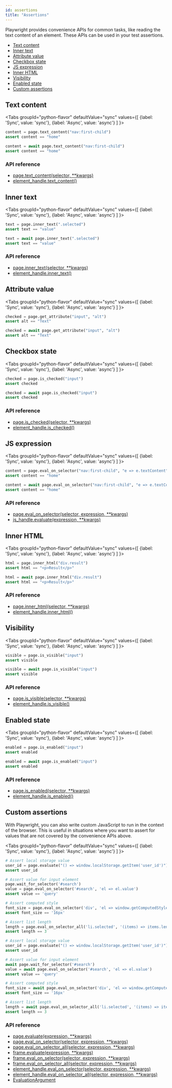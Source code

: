 ```yaml
---
id: assertions
title: "Assertions"
---
```


Playwright provides convenience APIs for common tasks, like reading the text content of an element. These APIs can be used in your test assertions.

- [Text content](#text-content)
- [Inner text](#inner-text)
- [Attribute value](#attribute-value)
- [Checkbox state](#checkbox-state)
- [JS expression](#js-expression)
- [Inner HTML](#inner-html)
- [Visibility](#visibility)
- [Enabled state](#enabled-state)
- [Custom assertions](#custom-assertions)

## Text content

<Tabs
  groupId="python-flavor"
  defaultValue="sync"
  values={[
    {label: 'Sync', value: 'sync'},
    {label: 'Async', value: 'async'}
  ]
}>
<TabItem value="sync">

```py
content = page.text_content("nav:first-child")
assert content == "home"
```

</TabItem>
<TabItem value="async">

```py
content = await page.text_content("nav:first-child")
assert content == "home"
```

</TabItem>
</Tabs>

### API reference
- [page.text_content(selector, **kwargs)](./api/class-page.mdx#pagetext_contentselector-kwargs)
- [element_handle.text_content()](./api/class-elementhandle.mdx#element_handletext_content)

## Inner text

<Tabs
  groupId="python-flavor"
  defaultValue="sync"
  values={[
    {label: 'Sync', value: 'sync'},
    {label: 'Async', value: 'async'}
  ]
}>
<TabItem value="sync">

```py
text = page.inner_text(".selected")
assert text == "value"
```

</TabItem>
<TabItem value="async">

```py
text = await page.inner_text(".selected")
assert text == "value"
```

</TabItem>
</Tabs>

### API reference
- [page.inner_text(selector, **kwargs)](./api/class-page.mdx#pageinner_textselector-kwargs)
- [element_handle.inner_text()](./api/class-elementhandle.mdx#element_handleinner_text)

## Attribute value

<Tabs
  groupId="python-flavor"
  defaultValue="sync"
  values={[
    {label: 'Sync', value: 'sync'},
    {label: 'Async', value: 'async'}
  ]
}>
<TabItem value="sync">

```py
checked = page.get_attribute("input", "alt")
assert alt == "Text"
```

</TabItem>
<TabItem value="async">

```py
checked = await page.get_attribute("input", "alt")
assert alt == "Text"
```

</TabItem>
</Tabs>

## Checkbox state

<Tabs
  groupId="python-flavor"
  defaultValue="sync"
  values={[
    {label: 'Sync', value: 'sync'},
    {label: 'Async', value: 'async'}
  ]
}>
<TabItem value="sync">

```py
checked = page.is_checked("input")
assert checked
```

</TabItem>
<TabItem value="async">

```py
checked = await page.is_checked("input")
assert checked
```

</TabItem>
</Tabs>

### API reference
- [page.is_checked(selector, **kwargs)](./api/class-page.mdx#pageis_checkedselector-kwargs)
- [element_handle.is_checked()](./api/class-elementhandle.mdx#element_handleis_checked)

## JS expression

<Tabs
  groupId="python-flavor"
  defaultValue="sync"
  values={[
    {label: 'Sync', value: 'sync'},
    {label: 'Async', value: 'async'}
  ]
}>
<TabItem value="sync">

```py
content = page.eval_on_selector("nav:first-child", "e => e.textContent")
assert content == "home"
```

</TabItem>
<TabItem value="async">

```py
content = await page.eval_on_selector("nav:first-child", "e => e.textContent")
assert content == "home"
```

</TabItem>
</Tabs>

### API reference
- [page.eval_on_selector(selector, expression, **kwargs)](./api/class-page.mdx#pageeval_on_selectorselector-expression-kwargs)
- [js_handle.evaluate(expression, **kwargs)](./api/class-jshandle.mdx#js_handleevaluateexpression-kwargs)

## Inner HTML

<Tabs
  groupId="python-flavor"
  defaultValue="sync"
  values={[
    {label: 'Sync', value: 'sync'},
    {label: 'Async', value: 'async'}
  ]
}>
<TabItem value="sync">

```py
html = page.inner_html("div.result")
assert html == "<p>Result</p>"
```

</TabItem>
<TabItem value="async">

```py
html = await page.inner_html("div.result")
assert html == "<p>Result</p>"
```

</TabItem>
</Tabs>

### API reference
- [page.inner_html(selector, **kwargs)](./api/class-page.mdx#pageinner_htmlselector-kwargs)
- [element_handle.inner_html()](./api/class-elementhandle.mdx#element_handleinner_html)

## Visibility

<Tabs
  groupId="python-flavor"
  defaultValue="sync"
  values={[
    {label: 'Sync', value: 'sync'},
    {label: 'Async', value: 'async'}
  ]
}>
<TabItem value="sync">

```py
visible = page.is_visible("input")
assert visible
```

</TabItem>
<TabItem value="async">

```py
visible = await page.is_visible("input")
assert visible
```

</TabItem>
</Tabs>

### API reference
- [page.is_visible(selector, **kwargs)](./api/class-page.mdx#pageis_visibleselector-kwargs)
- [element_handle.is_visible()](./api/class-elementhandle.mdx#element_handleis_visible)

## Enabled state

<Tabs
  groupId="python-flavor"
  defaultValue="sync"
  values={[
    {label: 'Sync', value: 'sync'},
    {label: 'Async', value: 'async'}
  ]
}>
<TabItem value="sync">

```py
enabled = page.is_enabled("input")
assert enabled
```

</TabItem>
<TabItem value="async">

```py
enabled = await page.is_enabled("input")
assert enabled
```

</TabItem>
</Tabs>

### API reference
- [page.is_enabled(selector, **kwargs)](./api/class-page.mdx#pageis_enabledselector-kwargs)
- [element_handle.is_enabled()](./api/class-elementhandle.mdx#element_handleis_enabled)

## Custom assertions

With Playwright, you can also write custom JavaScript to run in the context of the browser. This is useful in situations where you want to assert for values that are not covered by the convenience APIs above.

<Tabs
  groupId="python-flavor"
  defaultValue="sync"
  values={[
    {label: 'Sync', value: 'sync'},
    {label: 'Async', value: 'async'}
  ]
}>
<TabItem value="sync">

```py
# Assert local storage value
user_id = page.evaluate("() => window.localStorage.getItem('user_id')")
assert user_id

# Assert value for input element
page.wait_for_selector('#search')
value = page.eval_on_selector('#search', 'el => el.value')
assert value == 'query'

# Assert computed style
font_size = page.eval_on_selector('div', 'el => window.getComputedStyle(el).fontSize')
assert font_size == '16px'

# Assert list length
length = page.eval_on_selector_all('li.selected', '(items) => items.length')
assert length == 3
```

</TabItem>
<TabItem value="async">

```py
# Assert local storage value
user_id = page.evaluate("() => window.localStorage.getItem('user_id')")
assert user_id

# Assert value for input element
await page.wait_for_selector('#search')
value = await page.eval_on_selector('#search', 'el => el.value')
assert value == 'query'

# Assert computed style
font_size = await page.eval_on_selector('div', 'el => window.getComputedStyle(el).fontSize')
assert font_size == '16px'

# Assert list length
length = await page.eval_on_selector_all('li.selected', '(items) => items.length')
assert length == 3
```

</TabItem>
</Tabs>

### API reference
- [page.evaluate(expression, **kwargs)](./api/class-page.mdx#pageevaluateexpression-kwargs)
- [page.eval_on_selector(selector, expression, **kwargs)](./api/class-page.mdx#pageeval_on_selectorselector-expression-kwargs)
- [page.eval_on_selector_all(selector, expression, **kwargs)](./api/class-page.mdx#pageeval_on_selector_allselector-expression-kwargs)
- [frame.evaluate(expression, **kwargs)](./api/class-frame.mdx#frameevaluateexpression-kwargs)
- [frame.eval_on_selector(selector, expression, **kwargs)](./api/class-frame.mdx#frameeval_on_selectorselector-expression-kwargs)
- [frame.eval_on_selector_all(selector, expression, **kwargs)](./api/class-frame.mdx#frameeval_on_selector_allselector-expression-kwargs)
- [element_handle.eval_on_selector(selector, expression, **kwargs)](./api/class-elementhandle.mdx#element_handleeval_on_selectorselector-expression-kwargs)
- [element_handle.eval_on_selector_all(selector, expression, **kwargs)](./api/class-elementhandle.mdx#element_handleeval_on_selector_allselector-expression-kwargs)
- [EvaluationArgument]

[Accessibility]: ./api/class-accessibility.mdx "Accessibility"
[Browser]: ./api/class-browser.mdx "Browser"
[BrowserContext]: ./api/class-browsercontext.mdx "BrowserContext"
[BrowserType]: ./api/class-browsertype.mdx "BrowserType"
[CDPSession]: ./api/class-cdpsession.mdx "CDPSession"
[ConsoleMessage]: ./api/class-consolemessage.mdx "ConsoleMessage"
[Dialog]: ./api/class-dialog.mdx "Dialog"
[Download]: ./api/class-download.mdx "Download"
[ElementHandle]: ./api/class-elementhandle.mdx "ElementHandle"
[Error]: ./api/class-error.mdx "Error"
[FileChooser]: ./api/class-filechooser.mdx "FileChooser"
[Frame]: ./api/class-frame.mdx "Frame"
[JSHandle]: ./api/class-jshandle.mdx "JSHandle"
[Keyboard]: ./api/class-keyboard.mdx "Keyboard"
[Mouse]: ./api/class-mouse.mdx "Mouse"
[Page]: ./api/class-page.mdx "Page"
[Playwright]: ./api/class-playwright.mdx "Playwright"
[Request]: ./api/class-request.mdx "Request"
[Response]: ./api/class-response.mdx "Response"
[Route]: ./api/class-route.mdx "Route"
[Selectors]: ./api/class-selectors.mdx "Selectors"
[TimeoutError]: ./api/class-timeouterror.mdx "TimeoutError"
[Touchscreen]: ./api/class-touchscreen.mdx "Touchscreen"
[Video]: ./api/class-video.mdx "Video"
[WebSocket]: ./api/class-websocket.mdx "WebSocket"
[Worker]: ./api/class-worker.mdx "Worker"
[Element]: https://developer.mozilla.org/en-US/docs/Web/API/element "Element"
[EvaluationArgument]: ./core-concepts.mdx#evaluation-argument "EvaluationArgument"
[Promise]: https://developer.mozilla.org/en-US/docs/Web/JavaScript/Reference/Global_Objects/Promise "Promise"
[iterator]: https://developer.mozilla.org/en-US/docs/Web/JavaScript/Reference/Iteration_protocols "Iterator"
[origin]: https://developer.mozilla.org/en-US/docs/Glossary/Origin "Origin"
[selector]: https://developer.mozilla.org/en-US/docs/Web/CSS/CSS_Selectors "selector"
[Serializable]: https://developer.mozilla.org/en-US/docs/Web/JavaScript/Reference/Global_Objects/JSON/stringify#Description "Serializable"
[UIEvent.detail]: https://developer.mozilla.org/en-US/docs/Web/API/UIEvent/detail "UIEvent.detail"
[UnixTime]: https://en.wikipedia.org/wiki/Unix_time "Unix Time"
[xpath]: https://developer.mozilla.org/en-US/docs/Web/XPath "xpath"

[Any]: https://docs.python.org/3/library/typing.html#typing.Any "Any"
[bool]: https://docs.python.org/3/library/stdtypes.html "bool"
[bytes]: https://docs.python.org/3/library/stdtypes.html#bytes "bytes"
[Callable]: https://docs.python.org/3/library/typing.html#typing.Callable "Callable"
[EventContextManager]: https://docs.python.org/3/reference/datamodel.html#context-managers "Event context manager"
[EventEmitter]: https://pyee.readthedocs.io/en/latest/#pyee.BaseEventEmitter "EventEmitter"
[Exception]: https://docs.python.org/3/library/exceptions.html#Exception "Exception"
[Dict]: https://docs.python.org/3/library/typing.html#typing.Dict "Dict"
[float]: https://docs.python.org/3/library/stdtypes.html#numeric-types-int-float-complex "float"
[int]: https://docs.python.org/3/library/stdtypes.html#numeric-types-int-float-complex "int"
[List]: https://docs.python.org/3/library/typing.html#typing.List "List"
[NoneType]: https://docs.python.org/3/library/constants.html#None "None"
[Pattern]: https://docs.python.org/3/library/re.html "Pattern"
[URL]: https://en.wikipedia.org/wiki/URL "URL"
[pathlib.Path]: https://realpython.com/python-pathlib/ "pathlib.Path"
[str]: https://docs.python.org/3/library/stdtypes.html#text-sequence-type-str "str"
[Union]: https://docs.python.org/3/library/typing.html#typing.Union "Union"

[all available image tags]: https://mcr.microsoft.com/v2/playwright/tags/list "all available image tags"
[Docker Hub]: https://hub.docker.com/_/microsoft-playwright "Docker Hub"
[Dockerfile.focal]: https://github.com/microsoft/playwright/blob/master/utils/docker/Dockerfile.focal "Dockerfile.focal"